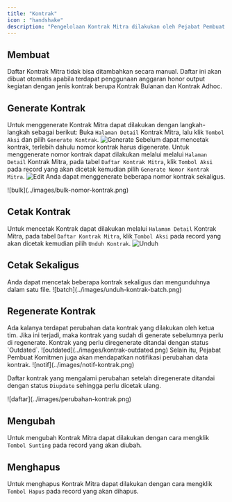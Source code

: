 ```yaml
---
title: "Kontrak"
icon : "handshake"
description: "Pengelolaan Kontrak Mitra dilakukan oleh Pejabat Pembuat Komitmen."
---
```

## Membuat

<Note>
Daftar Kontrak Mitra tidak bisa ditambahkan secara manual. Daftar ini akan dibuat otomatis apabila terdapat penggunaan anggaran honor output kegiatan dengan jenis kontrak berupa Kontrak Bulanan dan Kontrak Adhoc.
</Note>

## Generate Kontrak
Untuk menggenerate Kontrak Mitra dapat dilakukan dengan langkah-langkah sebagai berikut:
<Steps>
<Step title="Generate Kontrak Mitra">
    Buka `Halaman Detail` Kontrak Mitra, lalu klik `Tombol Aksi` dan pilih `Generate Kontrak`.
    <Frame caption="Generate Kontrak Mitra">
        ![Generate](../images/generate-kontrak.png)
    </Frame>
  </Step>
<Step title="Generate Nomor Kontrak">
    Sebelum dapat mencetak kontrak, terlebih dahulu nomor kontrak harus digenerate. Untuk menggenerate nomor kontrak dapat dilakukan melalui melalui `Halaman Detail` Kontrak Mitra, pada tabel `Daftar Kontrak Mitra`, klik `Tombol Aksi` pada record yang akan dicetak kemudian pilih `Generate Nomor Kontrak Mitra`.
    <Frame caption="Generate Nomor Kontrak Mitra">
        ![Edit](../images/nomor-kontrak.png)
    </Frame>
      <Tip>
Anda dapat menggenerate beberapa nomor kontrak sekaligus.
<Frame caption="Generate sekaligus nomor kontrak mitra">
    ![bulk](../images/bulk-nomor-kontrak.png)
</Frame>
</Tip>
  </Step>

</Steps>

## Cetak Kontrak
Untuk mencetak Kontrak dapat dilakukan melalui `Halaman Detail` Kontrak Mitra, pada tabel `Daftar Kontrak Mitra`, klik `Tombol Aksi` pada record yang akan dicetak kemudian pilih `Unduh Kontrak`.
    <Frame caption="Unduh Kontrak Mitra">
        ![Unduh](../images/unduh-kontrak.png)
    </Frame>
## Cetak Sekaligus
<Tip>
    Anda dapat mencetak beberapa kontrak sekaligus dan mengunduhnya dalam satu file.
<Frame caption="Cetak sekaligus kontrak mitra">
    ![batch](../images/unduh-kontrak-batch.png)
</Frame>
</Tip>

## Regenerate Kontrak
<Warning>
    Ada kalanya terdapat perubahan data kontrak yang dilakukan oleh ketua tim. Jika ini terjadi, maka kontrak yang sudah di generate sebelumnya perlu di regenerate. Kontrak yang perlu diregenerate ditandai dengan status `Outdated`.
    <Frame caption="Kontrak Outdated">
    ![outdated](../images/kontrak-outdated.png)
</Frame>
Selain itu, Pejabat Pembuat Komitmen juga akan mendapatkan notifikasi perubahan data kontrak.
  <Frame caption="Notifikasi perubahan data kontrak">
    ![notif](../images/notif-kontrak.png)
    </Frame>
</Warning>

Daftar kontrak yang mengalami perubahan setelah diregenerate ditandai dengan status `Diupdate` sehingga perlu dicetak ulang.
  <Frame caption="Daftar Kontrak yang berubah setelah regenerate">
    ![daftar](../images/perubahan-kontrak.png)
    </Frame>

## Mengubah

Untuk mengubah Kontrak Mitra dapat dilakukan dengan cara mengklik `Tombol Sunting` pada record yang akan diubah.

## Menghapus

Untuk menghapus Kontrak Mitra dapat dilakukan dengan cara mengklik `Tombol Hapus` pada record yang akan dihapus.
